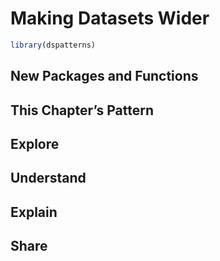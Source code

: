 # Making Datasets Wider

```r
library(dspatterns)
```


## New Packages and Functions  

## This Chapter's Pattern

## Explore

## Understand

## Explain

## Share

